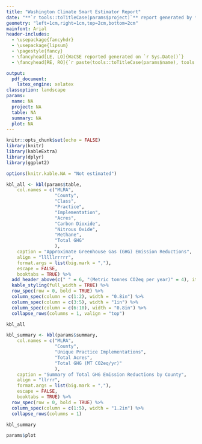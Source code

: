 ```yaml
---
title: "Washington Climate Smart Estimator Report"
date: "**`r tools::toTitleCase(params$project)`** report generated by **`r tools::toTitleCase(params$name)`** on `r format(Sys.time(), ' %B %d, %Y')`"
geometry: "left=1cm,right=1cm,top=2cm,bottom=2cm"
mainfont: Arial
header-includes:
  - \usepackage{fancyhdr}
  - \usepackage{lipsum}
  - \pagestyle{fancy}
  - \fancyhead[LE, LO]{WaCSE reported generated on `r Sys.Date()`}
  - \fancyhead[RE, RO]{`r paste(tools::toTitleCase(params$name), tools::toTitleCase(params$project))`}

output: 
  pdf_document:
    latex_engine: xelatex
classoption: landscape
params: 
  name: NA
  project: NA
  table: NA
  summary: NA
  plot: NA
---
```


```r
knitr::opts_chunk$set(echo = FALSE)
library(knitr)
library(kableExtra)
library(dplyr)
library(ggplot2)
```

```r

options(knitr.kable.NA = "Not estimated")

kbl_all <- kbl(params$table,
    col.names = c("MLRA",
                  "County",
                  "Class",
                  "Practice",
                  "Implementation",
                  "Acres",
                  "Carbon Dioxide",
                  "Nitrous Oxide",
                  "Methane",
                  "Total GHG"
                  ),
    caption = "Approximate Greenhouse Gas (GHG) Emission Reductions",
    align = "lllllrrrrr",
    format.args = list(big.mark = ","),
    escape = FALSE,
    booktabs = TRUE) %>%
  add_header_above(c(" " = 6, "(Metric tonnes CO2eq per year)" = 4), italic = TRUE) %>% 
  kable_styling(full_width = TRUE) %>%
  row_spec(row = 0, bold = TRUE) %>%
  column_spec(column = c(1:2), width = "0.8in") %>%
  column_spec(column = c(3:5), width = "1in") %>%
  column_spec(column = c(6:10), width = "0.8in") %>% 
  collapse_rows(columns = 1, valign = "top")

kbl_all

kbl_summary <- kbl(params$summary,
    col.names = c("MLRA",
                  "County",
                  "Unique Practice Implementations",
                  "Total Acres",
                  "Total GHG (MT CO2eq/yr)"
                  ),
    caption = "Summary of Total GHG Emission Reductions by County",
    align = "llrrr",
    format.args = list(big.mark = ","),
    escape = FALSE,
    booktabs = TRUE) %>%
  row_spec(row = 0, bold = TRUE) %>%
  column_spec(column = c(1:5), width = "1.2in") %>% 
  collapse_rows(columns = 1)

kbl_summary

```


```r

params$plot

```
